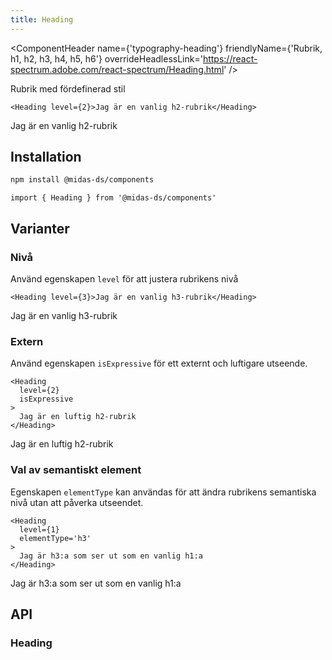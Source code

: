 ```yaml
---
title: Heading
---
```



<ComponentHeader
  name={'typography-heading'}
  friendlyName={'Rubrik, h1, h2, h3, h4, h5, h6'}
  overrideHeadlessLink='https://react-spectrum.adobe.com/react-spectrum/Heading.html'
/>

Rubrik med fördefinerad stil

```tsx
<Heading level={2}>Jag är en vanlig h2-rubrik</Heading>
```

<div className='card'>
  <Heading level={2}>Jag är en vanlig h2-rubrik</Heading>
</div>

## Installation

```bash npm2yarn
npm install @midas-ds/components
```

```tsx
import { Heading } from '@midas-ds/components'
```

## Varianter

### Nivå

Använd egenskapen `level` för att justera rubrikens nivå

```tsx
<Heading level={3}>Jag är en vanlig h3-rubrik</Heading>
```

<div className='card'>
  <Heading level={3}>Jag är en vanlig h3-rubrik</Heading>
</div>

### Extern

Använd egenskapen `isExpressive` för ett externt och luftigare utseende.

```tsx
<Heading
  level={2}
  isExpressive
>
  Jag är en luftig h2-rubrik
</Heading>
```

<div className='card'>
  <Heading
    level={2}
    isExpressive
  >
    Jag är en luftig h2-rubrik
  </Heading>
</div>

### Val av semantiskt element

Egenskapen `elementType` kan användas för att ändra rubrikens semantiska nivå utan att påverka utseendet.

```tsx
<Heading
  level={1}
  elementType='h3'
>
  Jag är h3:a som ser ut som en vanlig h1:a
</Heading>
```

<div className='card'>
  <Heading
    level={1}
    elementType='h3'
  >
    Jag är h3:a som ser ut som en vanlig h1:a
  </Heading>
</div>

## API

### Heading

<PropTable name='Heading' />

